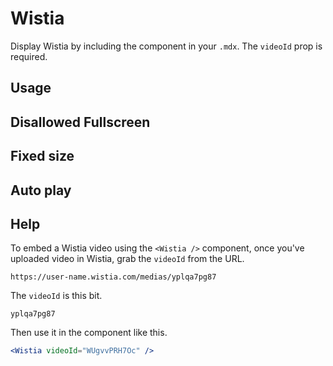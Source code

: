 

<Meta title="Components/Wistia" component={Wistia} />

# Wistia

Display Wistia by including the component in your `.mdx`. The `videoId` prop is required.

<ArgsTable of={Wistia} />

## Usage

<Canvas>
  <Story name="usage">
    <Wistia videoId="yplqa7pg87" />
  </Story>
</Canvas>

## Disallowed Fullscreen

<Canvas>
  <Story name="disallowedFullscreen">
    <Wistia videoId="yplqa7pg87" allowFullScreen={false} />
  </Story>
</Canvas>

## Fixed size

<Canvas>
  <Story name="fixedSize">
    <Wistia videoId="yplqa7pg87" width="640px" height="380px" />
  </Story>
</Canvas>


## Auto play

<Canvas>
  <Story name="autoPlay">
    <Wistia videoId="yplqa7pg87" autoPlay={true} />
  </Story>
</Canvas>

## Help

<Story name="help" />

To embed a Wistia video using the `<Wistia />` component, once you've uploaded video in Wistia, grab the `videoId` from the URL.

```
https://user-name.wistia.com/medias/yplqa7pg87
```

The `videoId` is this bit.

```
yplqa7pg87
```

Then use it in the component like this.

```jsx
<Wistia videoId="WUgvvPRH7Oc" />
```
